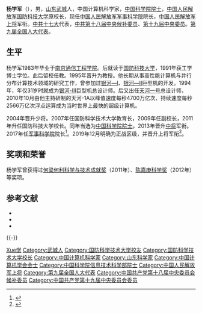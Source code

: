 '''杨学军'''（{{bd|1963年|4月|||Yang杨}}），男，[[山东省|山东]][[武城县|武城]]人，中国计算机科学家，[[中国科学院院士|中国科学院院士]]，[[中国人民解放军国防科技大学|中国人民解放军国防科技大学]]原校长，现任[[中国人民解放军军事科学院|中国人民解放军军事科学院]]院长，[[中国人民解放军上将|中国人民解放军上将]]军衔。[[中国共产党第十七次全国代表大会|中共十七大]]代表，[[中国共产党第十八届中央委员会候补委员列表|中共第十八届中央候补委员]]、[[中国共产党第十九届中央委员会委员列表|第十九届中央委员]]。[[第九届全国人民代表大会代表名单|第九届全国人大代表]]。

== 生平 ==
杨学军1983年毕业于[[南京工程学院|南京通信工程学院]]。后就读于[[中国人民解放军国防科技大学|国防科技大学]]，1991年获工学博士学位。此后留校任教。1995年晋升为教授。他长期从事高性能计算机与并行分布计算技术领域的研究工作，曾参加过[[银河计算机|银河—I]]、[[银河计算机|银河—II]]巨型机的开发。1994年，年仅31岁时就成为[[银河计算机|银河-III]]巨型机总设计师。后又出任[[天河一号|天河一号]]总设计师，2010年10月由他主持研制的天河-1A以峰值速度每秒4700万亿次、持续速度每秒2566万亿次浮点运算成为当时世界上最快的超级计算机。

2004年晋升少将。2007年任国防科学技术大学教育长，2009年任副校长，2011年升任国防科技大学校长。同年当选为[[中国科学院|中国科学院]][[中国科学院院士|院士]]。2013年晋升[[中国人民解放军中将|中将]]军衔。2017年任[[中国人民解放军军事科学院|军事科学院]]院长<ref name="jskxy">{{cite news|title=杨学军任军事科学院院长，方向任政治委员|url=http://www.thepaper.cn/newsDetail_forward_1737101|accessdate=2017-07-26|agency=澎湃新闻|date=2017-07-19|archive-date=2017-07-19|archive-url=https://web.archive.org/web/20170719190921/http://www.thepaper.cn/newsDetail_forward_1737101|dead-url=no}}</ref>。2019年12月明确为正战区级，并晋升上将军衔<ref>{{cite web|title=中央军委举行晋升上将军衔仪式 习近平颁发命令状并向晋衔的军官表示祝贺|url=http://www.xinhuanet.com/politics/leaders/2019-12/12/c_1125340398.htm|accessdate=2019-12-12|date=2019-12-12|website=新华网|archive-date=2019-12-12|archive-url=https://web.archive.org/web/20191212112448/http://www.xinhuanet.com/politics/leaders/2019-12/12/c_1125340398.htm|dead-url=no}}</ref>。

== 奖项和荣誉 ==
杨学军曾获得过[[何梁何利基金|何梁何利科学与技术成就奖]]（2011年）、[[陈嘉庚科学奖|陈嘉庚科学奖]]（2012年）等奖项。

== 参考文献 ==
{{Reflist}}
{{ReflistH}}
* {{cite web|url=http://www.chinanews.com/gn/2012/01-05/3582624.shtml|title=解放军6名新院士 个个手中握“绝技|publisher=中国新闻网|date=2012-01-05|access-date=2012-03-03|archive-date=2020-06-04|archive-url=https://web.archive.org/web/20200604224748/http://www.chinanews.com/gn/2012/01-05/3582624.shtml|dead-url=no}}
* {{cite web|url=http://www.hjgbj.com/%D0%A3%D3%D1%BB%E1/yangxuejun.htm|title=领衔世界运算速度的总设计师|publisher=哈军工北京校友会|accessdate=2012-03-03|archive-date=2012-06-25|archive-url=https://web.archive.org/web/20120625225719/http://www.hjgbj.com/%D0%A3%D3%D1%BB%E1/yangxuejun.htm|dead-url=yes}}
* {{cite web|url=http://hunan.voc.com.cn/article/201112/201112100845507361.html|title=“天河一号”冠全球 科大杨学军教授当选院士|publisher=湖南在线|date=2011-12-10|access-date=2012-03-03|archive-date=2020-06-04|archive-url=https://web.archive.org/web/20200604224707/http://hunan.voc.com.cn/article/201112/201112100845507361.html|dead-url=no}}
{{ReflistF}}

{{-}}
{{start box}}
{{s-mil|pla}}
{{s-before|[[郑和_(1958年)|郑和]]}}
{{s-title|[[中国人民解放军军事科学院|中国人民解放军军事科学院]]院长|2017年7月－}}
{{s-inc}}
{{s-before|[[张育林_(1958年)|张育林]]}}
{{s-title|[[中国人民解放军国防科技大学|中国人民解放军国防科技大学]]校长|2011年6月－2017年7月}}
{{s-after|[[邓小刚_(流体力学家)|邓小刚]]}}
{{end box}}

{{中国计算机学会会士}}
{{中国科学院信息技术科学部院士}}
{{中国人民解放军军事科学院院长}}
{{中华人民共和国现役上将}}
{{中国人民解放军上将/2019}}

{{Authority control}}
{{DEFAULTSORT:Yang杨}}
[[Category:杨姓|Xue学]]
[[Category:武城人|Category:武城人]]
[[Category:国防科学技术大学校友|Category:国防科学技术大学校友]]
[[Category:国防科学技术大学校长|Category:国防科学技术大学校长]]
[[Category:中国计算机科学家|Category:中国计算机科学家]]
[[Category:山东科学家|Category:山东科学家]]
[[Category:中国计算机学会会士|Category:中国计算机学会会士]]
[[Category:中国科学院信息技术科学部院士|Category:中国科学院信息技术科学部院士]]
[[Category:中国人民解放军上将|Category:中国人民解放军上将]]
[[Category:第九届全国人大代表|Category:第九届全国人大代表]]
[[Category:中国共产党第十八届中央委员会候补委员|Category:中国共产党第十八届中央委员会候补委员]]
[[Category:中国共产党第十九届中央委员会委员|Category:中国共产党第十九届中央委员会委员]]